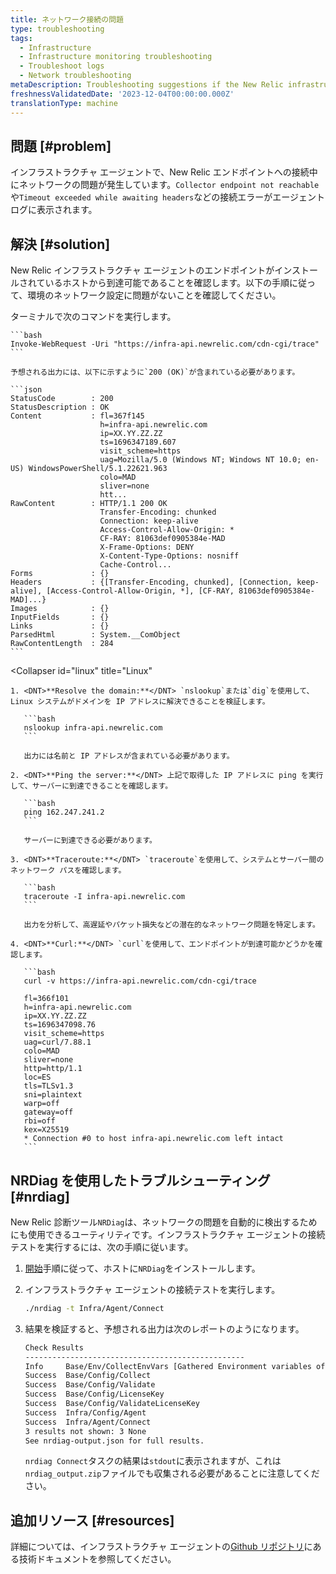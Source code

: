```yaml
---
title: ネットワーク接続の問題
type: troubleshooting
tags:
  - Infrastructure
  - Infrastructure monitoring troubleshooting
  - Troubleshoot logs
  - Network troubleshooting
metaDescription: Troubleshooting suggestions if the New Relic infrastructure agent is not able to connect to the New Relic endpoints
freshnessValidatedDate: '2023-12-04T00:00:00.000Z'
translationType: machine
---
```


## 問題 [#problem]

インフラストラクチャ エージェントで、New Relic エンドポイントへの接続中にネットワークの問題が発生しています。`Collector endpoint not reachable`や`Timeout exceeded while awaiting headers`などの接続エラーがエージェント ログに表示されます。

## 解決 [#solution]

New Relic インフラストラクチャ エージェントのエンドポイントがインストールされているホストから到達可能であることを確認します。以下の手順に従って、環境のネットワーク設定に問題がないことを確認してください。

<CollapserGroup>
  <Collapser
    id="windows"
    title="ウィンドウズ"
  >
    ターミナルで次のコマンドを実行します。

    ```bash
    Invoke-WebRequest -Uri "https://infra-api.newrelic.com/cdn-cgi/trace"
    ```

    予想される出力には、以下に示すように`200 (OK)`が含まれている必要があります。

    ```json
    StatusCode        : 200
    StatusDescription : OK
    Content           : fl=367f145
                        h=infra-api.newrelic.com
                        ip=XX.YY.ZZ.ZZ
                        ts=1696347189.607
                        visit_scheme=https
                        uag=Mozilla/5.0 (Windows NT; Windows NT 10.0; en-US) WindowsPowerShell/5.1.22621.963
                        colo=MAD
                        sliver=none
                        htt...
    RawContent        : HTTP/1.1 200 OK
                        Transfer-Encoding: chunked
                        Connection: keep-alive
                        Access-Control-Allow-Origin: *
                        CF-RAY: 81063def0905384e-MAD
                        X-Frame-Options: DENY
                        X-Content-Type-Options: nosniff
                        Cache-Control...
    Forms             : {}
    Headers           : {[Transfer-Encoding, chunked], [Connection, keep-alive], [Access-Control-Allow-Origin, *], [CF-RAY, 81063def0905384e-MAD]...}
    Images            : {}
    InputFields       : {}
    Links             : {}
    ParsedHtml        : System.__ComObject
    RawContentLength  : 284
    ```
  </Collapser>

  <Collapser
    id="linux"
    title="Linux"
  >
    1. <DNT>**Resolve the domain:**</DNT> `nslookup`または`dig`を使用して、Linux システムがドメインを IP アドレスに解決できることを検証します。

       ```bash
       nslookup infra-api.newrelic.com
       ```

       出力には名前と IP アドレスが含まれている必要があります。

    2. <DNT>**Ping the server:**</DNT> 上記で取得した IP アドレスに ping を実行して、サーバーに到達できることを確認します。

       ```bash
       ping 162.247.241.2
       ```

       サーバーに到達できる必要があります。

    3. <DNT>**Traceroute:**</DNT> `traceroute`を使用して、システムとサーバー間のネットワーク パスを確認します。

       ```bash
       traceroute -I infra-api.newrelic.com
       ```

       出力を分析して、高遅延やパケット損失などの潜在的なネットワーク問題を特定します。

    4. <DNT>**Curl:**</DNT> `curl`を使用して、エンドポイントが到達可能かどうかを確認します。

       ```bash
       curl -v https://infra-api.newrelic.com/cdn-cgi/trace

       fl=366f101
       h=infra-api.newrelic.com
       ip=XX.YY.ZZ.ZZ
       ts=1696347098.76
       visit_scheme=https
       uag=curl/7.88.1
       colo=MAD
       sliver=none
       http=http/1.1
       loc=ES
       tls=TLSv1.3
       sni=plaintext
       warp=off
       gateway=off
       rbi=off
       kex=X25519
       * Connection #0 to host infra-api.newrelic.com left intact
       ```
  </Collapser>
</CollapserGroup>

## NRDiag を使用したトラブルシューティング [#nrdiag]

New Relic 診断ツール`NRDiag`は、ネットワークの問題を自動的に検出するためにも使用できるユーティリティです。インフラストラクチャ エージェントの接続テストを実行するには、次の手順に従います。

1. [開始](/docs/new-relic-solutions/solve-common-issues/diagnostics-cli-nrdiag/diagnostics-cli-nrdiag/#get-started)手順に従って、ホストに`NRDiag`をインストールします。

2. インフラストラクチャ エージェントの接続テストを実行します。

   ```bash
   ./nrdiag -t Infra/Agent/Connect
   ```

3. 結果を検証すると、予想される出力は次のレポートのようになります。

   ```bash
   Check Results
   -------------------------------------------------
   Info     Base/Env/CollectEnvVars [Gathered Environment variables of current shell.]
   Success  Base/Config/Collect
   Success  Base/Config/Validate
   Success  Base/Config/LicenseKey
   Success  Base/Config/ValidateLicenseKey
   Success  Infra/Config/Agent
   Success  Infra/Agent/Connect
   3 results not shown: 3 None
   See nrdiag-output.json for full results.
   ```

   `nrdiag Connect`タスクの結果は`stdout`に表示されますが、これは`nrdiag_output.zip`ファイルでも収集される必要があることに注意してください。

## 追加リソース [#resources]

詳細については、インフラストラクチャ エージェントの[Github リポジトリ](https://github.com/newrelic/infrastructure-agent/blob/master/docs/network_troubleshooting.md)にある技術ドキュメントを参照してください。